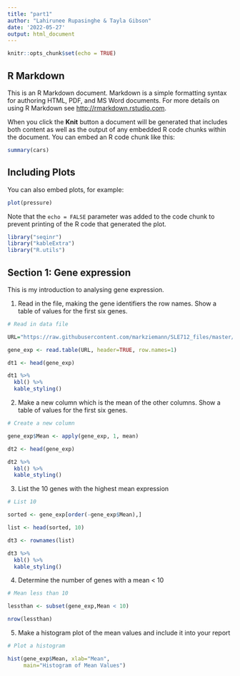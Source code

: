 ```yaml
---
title: "part1"
author: "Lahirunee Rupasinghe & Tayla Gibson"
date: '2022-05-27'
output: html_document
---
```


```r
knitr::opts_chunk$set(echo = TRUE)
```

## R Markdown

This is an R Markdown document. Markdown is a simple formatting syntax for authoring HTML, PDF, and MS Word documents. For more details on using R Markdown see <http://rmarkdown.rstudio.com>.

When you click the **Knit** button a document will be generated that includes both content as well as the output of any embedded R code chunks within the document. You can embed an R code chunk like this:

```r
summary(cars)
```

## Including Plots

You can also embed plots, for example:

```r
plot(pressure)
```

Note that the `echo = FALSE` parameter was added to the code chunk to prevent printing of the R code that generated the plot.

```r
library("seqinr")
library("kableExtra")
library("R.utils")
```

## Section 1: Gene expression

This is my introduction to analysing gene expression.

1. Read in the file, making the gene identifiers the row names. Show a table of values for the first six genes.

```r
# Read in data file

URL="https://raw.githubusercontent.com/markziemann/SLE712_files/master/assessment_task3/bioinfo_asst3_part1_files/gene_expression.tsv"

gene_exp <- read.table(URL, header=TRUE, row.names=1)

dt1 <- head(gene_exp)

dt1 %>%
  kbl() %>%
  kable_styling()
```

2. Make a new column which is the mean of the other columns. Show a table of values for the first six genes.

```r
# Create a new column

gene_exp$Mean <- apply(gene_exp, 1, mean)

dt2 <- head(gene_exp)

dt2 %>%
  kbl() %>%
  kable_styling()
```

3. List the 10 genes with the highest mean expression

```r
# List 10

sorted <- gene_exp[order(-gene_exp$Mean),]

list <- head(sorted, 10)

dt3 <- rownames(list)

dt3 %>%
  kbl() %>%
  kable_styling()
```

4. Determine the number of genes with a mean < 10

```r
# Mean less than 10

lessthan <- subset(gene_exp,Mean < 10)

nrow(lessthan)
```

5. Make a histogram plot of the mean values and include it into your report

```r
# Plot a histogram

hist(gene_exp$Mean, xlab="Mean",
     main="Histogram of Mean Values")
```



